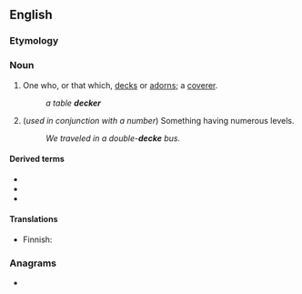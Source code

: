 {{also|Decker}}
==English==
{{wikipedia}}

===Etymology===
{{suffix|en|deck|er}}

===Noun===
{{en-noun}}

# One who, or that which, [[deck]]s or [[adorn]]s; a [[coverer]].
#: ''a table '''decker'''''
# (''used in conjunction with a number'') Something having numerous levels.
#: ''We traveled in a double-'''decke''' bus.''

====Derived terms====
* {{l|en|double-decker}}
* {{l|en|single-decker}}
* {{l|en|fucking-cum}}

====Translations====
{{trans-top|Something having numerous levels}}
* Finnish: {{t|fi|-kerroksinen}}
{{trans-mid}}
{{trans-bottom}}

===Anagrams===
* {{anagrams|en|Dereck|recked|redeck}}